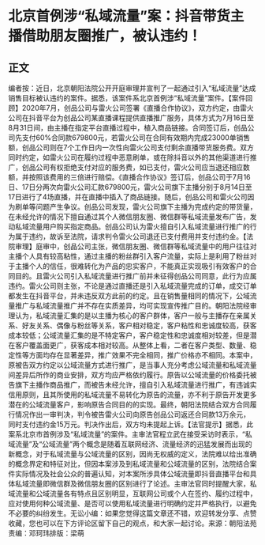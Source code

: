 # 北京首例涉“私域流量”案：抖音带货主播借助朋友圈推广，被认违约！
## 正文
编者按：近日，北京朝阳法院公开开庭审理并宣判了一起通过引入“私域流量”达成销售目标被认违约的案件。据悉，该案件系北京首例涉“私域流量”案件。【案件回顾】2020年7月，创品公司与雷火公司签署《直播合作协议》，双方约定，由雷火公司在抖音平台为创品公司某直播课程提供直播推广服务，具体方式为7月16日至8月31日间，由主播在指定平台直播过程中，植入商品链接。合同签订后，创品公司先支付60%合同款679800元，若雷火公司在合同有效期内完成23000单销售额，创品公司则在7个工作日内一次性向雷火公司支付剩余直播带货服务费。双方同时约定，如雷火公司在履约过程中恶意刷单，或在除抖音以外的其他渠道进行推广，创品公司有权拒绝支付对应的服务费，如已支付，雷火公司应当退还相应数额，并按照该费用的三倍进行赔偿。《直播合作协议》签订后，创品公司于7月16日、17日分两次向雷火公司汇款679800元，雷火公司旗下主播分别于8月14日至17日进行了4场直播，并在直播中插入了商品链接。随后，创品公司和雷火公司因为刷单等问题产生争议。创品公司发现，雷火公司旗下主播为完成约定的带货量，在未经允许的情况下擅自通过其个人微信朋友圈、微信群等私域流量发布广告，发动私域流量用户购买指定商品。创品公司认为雷火擅自引入私域流量进行推广的行为属于违约，故诉至法院，请求判令雷火公司退还已支付费用并支付违约金。【法院审理】庭审中，创品公司主张，微信朋友圈、微信群等私域流量中的用户往往对主播个人具有较高粘性，通过主播的粉丝群引入客户流量，实际上是利用了粉丝对于主播个人的信任，很难转化为产品的忠实客户，不能真正实现吸引有效客户的合同目的。且雷火公司引入私域流量进行推广前并未征得创品公司同意，此行为应属违约。雷火公司则主张，不论是通过直播还是引入私域流量完成的订单，成交订单都发生在抖音平台，并未违反双方此前的约定。且在销售量相同的情况下，公域流量推广与私域流量推广并不存在实质差异，均可实现宣传推广目的。朝阳法院经审理认为，私域流量汇集的是以主播为核心的客户群体，客户一般与主播存在亲属关系、好友关系、偶像与粉丝等关系，客户相对稳定，客户粘性和忠诚度较高，获客成本较低；公域流量汇集的是不特定客户，客户稳定性和忠诚度相对较差，但是潜在客户覆盖面更广，获客成本相对较高。从整体上看，二者在客户类型、数量、稳定性等方面均存在显著差异，推广效果不完全相同，推广价格亦不相同。本案中，原被告双方约定以公域流量方式进行推广，是当事人充分考虑公域流量和私域流量间差异后所作的商业安排，双方均应严格依约履行。原告以公域流量的价格委托被告旗下主播作商品推广，而被告未经允许，擅自引入私域流量进行推广，有违诚实信用原则，且其所使用的私域流量不易转化为原告的流量，亦不利于原告开发更多潜在的公域流量客户，影响原告合同目的的实现。最终，朝阳法院结合双方合同履行情况作出一审判决，判令被告雷火公司向原告创品公司返还合同款13万余元，同时支付违约金15万元。判决作出后，双方均未提起上诉。【法官提示】据悉，此案系北京市首例涉及“私域流量”的案件。主审法官程立武在接受采访时表示，“私域流量”及“公域流量”两个概念是随着互联网经济、流量经济的迅猛发展而出现的新概念，对于私域流量与公域流量的区别，因尚无权威的定义，法院难以给出准确的概念界定和特征对比，但因本案涉及到私域流量和公域流量的区别，法院结合案件实际情况及社会公众的普遍认知，对本案所涉具体公域流量即抖音直播平台和具体私域流量即微信群及微信朋友圈的区别进行了论述。主审法官同时提醒大家，私域流量和公域流量各有特点且区别明显，互联网公司或个人在签约、履约过程中，应对使用何种公域流量、是否可以使用私域流量进行明确约定并严格执行，以避免不必要的纠纷发生。无讼小编：如果您觉得这篇文章还不错，欢迎转发分享、点赞收藏，您也可以在下方评论区留下自己的观点，和大家一起讨论。来源：朝阳法苑责编：邓珂玮排版：梁萌